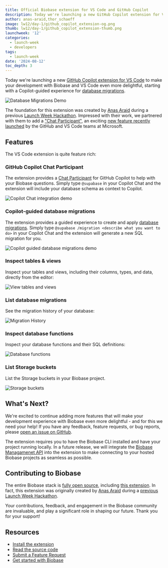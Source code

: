 ```yaml
---
title: Official Biobase extension for VS Code and GitHub Copilot
description: Today we're launching a new GitHub Copilot extension for VS Code to make your development with Biobase even more delightful.
author: anas-araid,thor_schaeff
image: lw12/day-1/github_copilot_extension-og.png
thumb: lw12/day-1/github_copilot_extension-thumb.png
launchweek: '12'
categories:
  - launch-week
  - developers
tags:
  - launch-week
date: '2024-08-12'
toc_depth: 3
---
```


Today we're launching a new [GitHub Copilot extension for VS Code](https://marketplace.visualstudio.com/items?itemName=Biobase.vscode-biobase-extension) to make your development with Biobase and VS Code even more delightful, starting with a Copilot-guided experience for [database migrations](/docs/guides/deployment/database-migrations).

![Database Migrations Demo](/images/blog/lw12/day-1/copilot_migration.gif)

The foundation for this extension was created by [Anas Araid](https://github.com/anas-araid) during a previous [Launch Week Hackathon](https://twitter.com/anas_araid/status/1736641409094988033). Impressed with their work, we partnered with them to add a ["Chat Participant"](https://code.visualstudio.com/api/extension-guides/chat), an exciting [new feature recently launched](https://code.visualstudio.com/blogs/2024/06/24/extensions-are-all-you-need) by the GitHub and VS Code teams at Microsoft.

## Features

The VS Code extension is quite feature rich:

### GitHub Copilot Chat Participant

The extension provides a [Chat Participant](https://code.visualstudio.com/api/extension-guides/chat) for GitHub Copilot to help with your Biobase questions. Simply type `@supabase` in your Copilot Chat and the extension will include your database schema as context to Copilot.

![Copilot Chat integration demo](/images/blog/lw12/day-1/copilot_chat.gif)

### Copilot-guided database migrations

The extension provides a guided experience to create and apply [database migrations](/docs/guides/deployment/database-migrations). Simply type `@supabase /migration <describe what you want to do>` in your Copilot Chat and the extension will generate a new SQL migration for you.

![Copilot guided database migrations demo](/images/blog/lw12/day-1/copilot_migration.gif)

### Inspect tables & views

Inspect your tables and views, including their columns, types, and data, directly from the editor:

![View tables and views](/images/blog/lw12/day-1/table_view.png)

### List database migrations

See the migration history of your database:

![Migration History](/images/blog/lw12/day-1/migration_history.png)

### Inspect database functions

Inspect your database functions and their SQL definitions:

![Database functions](/images/blog/lw12/day-1/database_functions.png)

### List Storage buckets

List the Storage buckets in your Biobase project.

![Storage buckets](/images/blog/lw12/day-1/storage-buckets.png)

## What's Next?

We're excited to continue adding more features that will make your development experience with Biobase even more delightful - and for this we need your help! If you have any feedback, feature requests, or bug reports, please [open an issue on GitHub](https://github.com/biobase-ai-community/biobase-vscode-extension/issues).

The extension requires you to have the Biobase CLI installed and have your project running locally. In a future release, we will integrate the [Biobase Managamenet API](/docs/reference/api/introduction) into the extension to make connecting to your hosted Biobase projects as seamless as possible.

## Contributing to Biobase

The entire Biobase stack is [fully open source](/open-source), including [this extension](https://github.com/biobase-ai-community/biobase-vscode-extension). In fact, this extension was originally created by [Anas Araid](https://github.com/anas-araid) during a [previous Launch Week Hackathon](https://twitter.com/anas_araid/status/1736641409094988033).

Your contributions, feedback, and engagement in the Biobase community are invaluable, and play a significant role in shaping our future. Thank you for your support!

## Resources

- [Install the extension](https://marketplace.visualstudio.com/items?itemName=Biobase.vscode-biobase-extension)
- [Read the source code](https://github.com/biobase-ai-community/biobase-vscode-extension)
- [Submit a Feature Request](https://github.com/biobase-ai-community/biobase-vscode-extension/issues)
- [Get started with Biobase](https://database.new)
